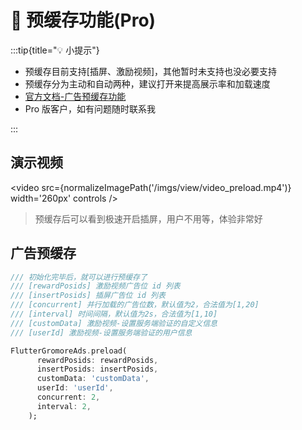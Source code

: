 
# 🦥 预缓存功能(Pro)

:::tip{title="💡 小提示"}

 - 预缓存目前支持[插屏、激励视频]，其他暂时未支持也没必要支持
 - 预缓存分为主动和自动两种，建议打开来提高展示率和加载速度
 - [官方文档-广告预缓存功能](https://www.csjplatform.com/union/media/union/download/detail?id=142&docId=27619&osType=android)
 - Pro 版客户，如有问题随时联系我

:::

## 演示视频

<video src={normalizeImagePath('/imgs/view/video_preload.mp4')}  width='260px' controls />

> 预缓存后可以看到极速开启插屏，用户不用等，体验非常好

## 广告预缓存

```dart title="example/pages/home_page.dart"
/// 初始化完毕后，就可以进行预缓存了
/// [rewardPosids] 激励视频广告位 id 列表
/// [insertPosids] 插屏广告位 id 列表
/// [concurrent] 并行加载的广告位数，默认值为2，合法值为[1,20]
/// [interval] 时间间隔，默认值为2s，合法值为[1,10]
/// [customData] 激励视频-设置服务端验证的自定义信息
/// [userId] 激励视频-设置服务端验证的用户信息

FlutterGromoreAds.preload(
      rewardPosids: rewardPosids,
      insertPosids: insertPosids,
      customData: 'customData',
      userId: 'userId',
      concurrent: 2,
      interval: 2,
    );
```



